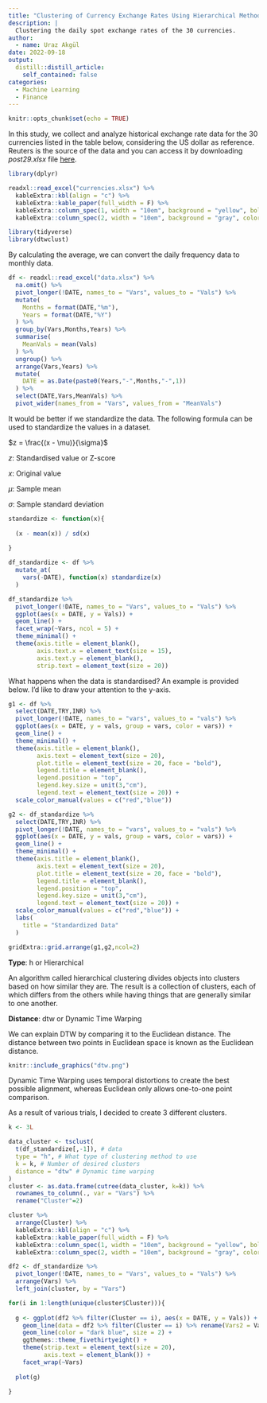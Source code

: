 ```yaml
---
title: "Clustering of Currency Exchange Rates Using Hierarchical Methods Based on Dynamic Time Warping"
description: |
  Clustering the daily spot exchange rates of the 30 currencies.
author:
  - name: Uraz Akgül
date: 2022-09-18
output:
  distill::distill_article:
    self_contained: false
categories:
  - Machine Learning
  - Finance
---
```


```r
knitr::opts_chunk$set(echo = TRUE)
```

In this study, we collect and analyze historical exchange rate data for the 30 currencies listed in the table below, considering the US dollar as reference. Reuters is the source of the data and you can access it by downloading *post29.xlsx* file [here](https://github.com/rpydaneogrendim/rblog/tree/main/data).

```r

library(dplyr)

readxl::read_excel("currencies.xlsx") %>% 
  kableExtra::kbl(align = "c") %>% 
  kableExtra::kable_paper(full_width = F) %>% 
  kableExtra::column_spec(1, width = "10em", background = "yellow", bold = T) %>% 
  kableExtra::column_spec(2, width = "10em", background = "gray", color = "white", bold = T)

```

```r

library(tidyverse)
library(dtwclust)

```

By calculating the average, we can convert the daily frequency data to monthly data.

```r

df <- readxl::read_excel("data.xlsx") %>% 
  na.omit() %>% 
  pivot_longer(!DATE, names_to = "Vars", values_to = "Vals") %>% 
  mutate(
    Months = format(DATE,"%m"),
    Years = format(DATE,"%Y")
  ) %>% 
  group_by(Vars,Months,Years) %>% 
  summarise(
    MeanVals = mean(Vals)
  ) %>% 
  ungroup() %>% 
  arrange(Vars,Years) %>% 
  mutate(
    DATE = as.Date(paste0(Years,"-",Months,"-",1))
  ) %>% 
  select(DATE,Vars,MeanVals) %>% 
  pivot_wider(names_from = "Vars", values_from = "MeanVals")

```

It would be better if we standardize the data. The following formula can be used to standardize the values in a dataset.

$z = \frac{(x - \mu)}{\sigma}$

$z$: Standardised value or Z-score

$x$: Original value

$\mu$: Sample mean

$\sigma$: Sample standard deviation

```r

standardize <- function(x){
  
  (x - mean(x)) / sd(x)
  
}

df_standardize <- df %>% 
  mutate_at(
    vars(-DATE), function(x) standardize(x)
  )

```

```r

df_standardize %>% 
  pivot_longer(!DATE, names_to = "Vars", values_to = "Vals") %>% 
  ggplot(aes(x = DATE, y = Vals)) +
  geom_line() +
  facet_wrap(~Vars, ncol = 5) +
  theme_minimal() +
  theme(axis.title = element_blank(),
        axis.text.x = element_text(size = 15),
        axis.text.y = element_blank(),
        strip.text = element_text(size = 20))

```

What happens when the data is standardised? An example is provided below. I'd like to draw your attention to the y-axis.

```r

g1 <- df %>% 
  select(DATE,TRY,INR) %>% 
  pivot_longer(!DATE, names_to = "vars", values_to = "vals") %>% 
  ggplot(aes(x = DATE, y = vals, group = vars, color = vars)) +
  geom_line() +
  theme_minimal() +
  theme(axis.title = element_blank(),
        axis.text = element_text(size = 20),
        plot.title = element_text(size = 20, face = "bold"),
        legend.title = element_blank(),
        legend.position = "top",
        legend.key.size = unit(3,"cm"),
        legend.text = element_text(size = 20)) +
  scale_color_manual(values = c("red","blue"))

g2 <- df_standardize %>% 
  select(DATE,TRY,INR) %>% 
  pivot_longer(!DATE, names_to = "vars", values_to = "vals") %>% 
  ggplot(aes(x = DATE, y = vals, group = vars, color = vars)) +
  geom_line() +
  theme_minimal() +
  theme(axis.title = element_blank(),
        axis.text = element_text(size = 20),
        plot.title = element_text(size = 20, face = "bold"),
        legend.title = element_blank(),
        legend.position = "top",
        legend.key.size = unit(3,"cm"),
        legend.text = element_text(size = 20)) +
  scale_color_manual(values = c("red","blue")) +
  labs(
    title = "Standardized Data"
  )

gridExtra::grid.arrange(g1,g2,ncol=2)

```

**Type**: h or Hierarchical

An algorithm called hierarchical clustering divides objects into clusters based on how similar they are. The result is a collection of clusters, each of which differs from the others while having things that are generally similar to one another.

**Distance**: dtw or Dynamic Time Warping

We can explain DTW by comparing it to the Euclidean distance. The distance between two points in Euclidean space is known as the Euclidean distance.

```r
knitr::include_graphics("dtw.png")
```

Dynamic Time Warping uses temporal distortions to create the best possible alignment, whereas Euclidean only allows one-to-one point comparison.

As a result of various trials, I decided to create 3 different clusters.

```r

k <- 3L

data_cluster <- tsclust(
  t(df_standardize[,-1]), # data
  type = "h", # What type of clustering method to use
  k = k, # Number of desired clusters
  distance = "dtw" # Dynamic time warping
)
cluster <- as.data.frame(cutree(data_cluster, k=k)) %>% 
  rownames_to_column(., var = "Vars") %>% 
  rename("Cluster"=2)

```

```r

cluster %>% 
  arrange(Cluster) %>% 
  kableExtra::kbl(align = "c") %>% 
  kableExtra::kable_paper(full_width = F) %>% 
  kableExtra::column_spec(1, width = "10em", background = "yellow", bold = T) %>% 
  kableExtra::column_spec(2, width = "10em", background = "gray", color = "white", bold = T)

```

```r

df2 <- df_standardize %>% 
  pivot_longer(!DATE, names_to = "Vars", values_to = "Vals") %>% 
  arrange(Vars) %>% 
  left_join(cluster, by = "Vars")

```

```r

for(i in 1:length(unique(cluster$Cluster))){
  
  g <- ggplot(df2 %>% filter(Cluster == i), aes(x = DATE, y = Vals)) +
    geom_line(data = df2 %>% filter(Cluster == i) %>% rename(Vars2 = Vars), aes(group = Vars2), color = "gray", size = 1) +
    geom_line(color = "dark blue", size = 2) +
    ggthemes::theme_fivethirtyeight() +
    theme(strip.text = element_text(size = 20),
          axis.text = element_blank()) +
    facet_wrap(~Vars)
  
  plot(g)
  
}

```